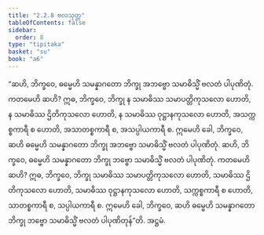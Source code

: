 ```yaml
---
title: "2.2.8 ဗလသုတ္တ"
tableOfContents: false
sidebar:
  order: 8
type: "tipitaka"
basket: "su"
book: "a6"
---
```



<DynamicBreadcrumb />

<Division number="72" book="a6" e="ch" v="16" p="373">

<Paragraph number="641" book="a6">
“ဆဟိ, ဘိက္ခဝေ, ဓမ္မေဟိ သမန္နာဂတော ဘိက္ခု အဘဗ္ဗော သမာဓိသ္မိံ ဗလတံ ပါပုဏိတုံ. ကတမေဟိ ဆဟိ? ဣဓ, ဘိက္ခဝေ, ဘိက္ခု န သမာဓိဿ သမာပတ္တိကုသလော ဟောတိ, န သမာဓိဿ ဌိတိကုသလော ဟောတိ, န သမာဓိဿ ဝုဋ္ဌာနကုသလော ဟောတိ, အသက္ကစ္စကာရီ စ ဟောတိ, အသာတစ္စကာရီ စ, အသပ္ပါယကာရီ စ. ဣမေဟိ ခေါ, ဘိက္ခဝေ, ဆဟိ ဓမ္မေဟိ သမန္နာဂတော ဘိက္ခု အဘဗ္ဗော သမာဓိသ္မိံ ဗလတံ ပါပုဏိတုံ.
</Paragraph>

<Paragraph number="642" book="a6">
ဆဟိ, ဘိက္ခဝေ, ဓမ္မေဟိ သမန္နာဂတော ဘိက္ခု ဘဗ္ဗော သမာဓိသ္မိံ ဗလတံ ပါပုဏိတုံ. ကတမေဟိ ဆဟိ? ဣဓ, ဘိက္ခဝေ, ဘိက္ခု သမာဓိဿ သမာပတ္တိကုသလော ဟောတိ, သမာဓိဿ ဌိတိကုသလော ဟောတိ, သမာဓိဿ ဝုဋ္ဌာနကုသလော ဟောတိ, သက္ကစ္စကာရီ စ ဟောတိ, သာတစ္စကာရီ စ, သပ္ပါယကာရီ စ. ဣမေဟိ ခေါ, ဘိက္ခဝေ, ဆဟိ ဓမ္မေဟိ သမန္နာဂတော ဘိက္ခု ဘဗ္ဗော သမာဓိသ္မိံ ဗလတံ ပါပုဏိတုန်”တိ.

</Paragraph>
</Division>

<Paragraph number="643" type="center" book="a6">
အဋ္ဌမံ.
</Paragraph>